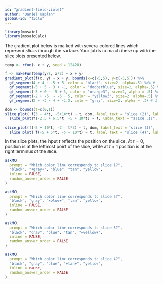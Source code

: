 ```yaml
---
id: "gradient-field-violet"
author: "Daniel Kaplan"
global-id: "ticlw"
---
```


```r

library(mosaic)
library(mosaicCalc)
```


The gradient plot below is marked with several colored lines which represent *slices* through the surface. Your job is to match these up with the slice plots presented below.

```r
temp <- rfun(~ x + y, seed = 12428)

f <- makeFun(temp(y/2, x/2) ~ x + y)
gradient_plot(f(x, y) ~ x + y, bounds(x=c(-5,5), y=c(-5,5))) %>%
  gf_segment(4 + 4 ~ -5 + 5, color = "black", size=2, alpha=.5) %>% # 
  gf_segment(-5 + 5 ~ 3 + -1, color = "dodgerblue", size=2, alpha=.5) %>% #2
  gf_segment(-5 + 0 ~ -5 + 5, color = "orange3", size=2, alpha = .5) %>% #4
  gf_segment(-2 + -5  ~ -5 + 5, color = "yellow3", size=2, alpha=.5) %>% # 3
  gf_segment(5 + -5 ~ 4 + -2.5, color= "gray", size=2, alpha = .5) # 1
```


```r
dom <- bounds(t=c(0,1))
slice_plot( f(3 - 4*t, -5+10*t) ~ t, dom, label_text = "slice (2)", label_x=.9) %>%
  slice_plot(f(-2.5 + 6.5*t, -5 + 10*t) ~ t, label_text = "slice (1)",label_x=.8)
  
slice_plot(f(-5 + 10*t, -2 - t*3) ~ t, dom, label_text = "slice (3)", label_x = 3 ) %>%
  slice_plot( f(-5 + 5*t, -5 + 10*t) ~ t, label_text = "slice (4)", label_x=.3) 
```

In the slice plots, the input $t$ reflects the position on the slice. At $t=0$, position is at the leftmost point of the slice, while at $t=1$ position is at the right terminus of the slice.


```r
askMC(
  prompt = "Which color line corresponds to slice 1?",
  "black", "+gray+", "blue", "tan", "yellow",
  inline = FALSE,
  random_answer_order = FALSE
)
```

```r
askMC(
  prompt = "Which color line corresponds to slice 2?",
  "black", "gray", "+blue+", "tan", "yellow",
  inline = FALSE,
  random_answer_order = FALSE
)
```

```r
askMC(
  prompt = "Which color line corresponds to slice 3?",
  "black", "gray", "blue", "tan", "+yellow+",
  inline = FALSE,
  random_answer_order = FALSE
)
```

```r
askMC(
  prompt = "Which color line corresponds to slice 4?",
  "black", "gray", "blue", "+tan+", "yellow",
  inline = FALSE,
  random_answer_order = FALSE
)
```


